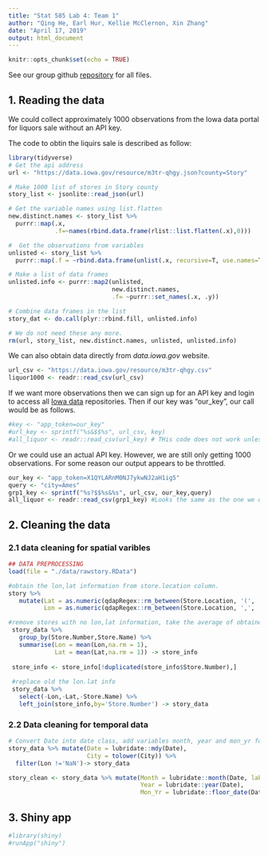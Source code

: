 ```yaml
---
title: "Stat 585 Lab 4: Team 1"
author: "Qing He, Earl Hur, Kellie McClernon, Xin Zhang"
date: "April 17, 2019"
output: html_document
---
```


```r
knitr::opts_chunk$set(echo = TRUE)
```

See our group github [repository](https://github.com/Alleansa/STAT585_LAB4) for all files.

## 1. Reading the data

We could collect approximately 1000 observations from the Iowa data portal for liquors sale without an API key.

The code to obtin the liquirs sale is described as follow:
```r
library(tidyverse)
# Get the api address
url <- "https://data.iowa.gov/resource/m3tr-qhgy.json?county=Story"

# Make 1000 list of stores in Story county
story_list <- jsonlite::read_json(url)

# Get the variable names using list.flatten
new.distinct.names <- story_list %>% 
  purrr::map(.x, 
             .f=~names(rbind.data.frame(rlist::list.flatten(.x),0)))

#  Get the observations from variables
unlisted <- story_list %>% 
  purrr::map(.f = ~rbind.data.frame(unlist(.x, recursive=T, use.names=T)))

# Make a list of data frames
unlisted.info <- purrr::map2(unlisted,
                             new.distinct.names,
                             .f= ~purrr::set_names(.x, .y))

# Combine data frames in the list
story_dat <- do.call(plyr::rbind.fill, unlisted.info)

# We do not need these any more.
rm(url, story_list, new.distinct.names, unlisted, unlisted.info)
```

We can also obtain data directly from *data.iowa.gov* website.

```r
url_csv <- "https://data.iowa.gov/resource/m3tr-qhgy.csv"
liquor1000 <- readr::read_csv(url_csv)
```

If we want more observations then we can sign up for an API key and login to access all [Iowa data](https://data.iowa.gov/login) repositories. Then if our key was "our_key", our call would be as follows.

```r
#key <- "app_token=our_key"
#url_key <- sprintf("%s&$$%s", url_csv, key)
#all_liquor <- readr::read_csv(url_key) # THis code does not work unless we have our own key...
```

Or we could use an actual API key. However, we are still only getting 1000 observations. For some reason our output appears to be throttled.

```r
our_key <- "app_token=X1QYLARnM0NJ7ykwNJ2aH1ig5"
query <- "city=Ames"
grp1_key <- sprintf("%s?$$%s&%s", url_csv, our_key,query)
all_liquor <- readr::read_csv(grp1_key) #Looks the same as the one we obtained in the first step. This code looks a lot simpler than the first one! 
```

## 2. Cleaning the data

### 2.1 data cleaning for spatial varibles

```r
## DATA PREPROCESSING
load(file = "./data/rawstory.RData")

#obtain the lon,lat information from store.location column. 
story %>% 
   mutate(Lat = as.numeric(qdapRegex::rm_between(Store.Location, '(', ',', extract=TRUE)),
          Lon = as.numeric(qdapRegex::rm_between(Store.Location, ',', ')', extract=TRUE)))->story_data

#remove stores with no lon,lat information, take the average of obtained lon,lat for each store since some store at the same location reported different lon,lat value.  
 story_data %>% 
   group_by(Store.Number,Store.Name) %>%
   summarise(Lon = mean(Lon,na.rm = 1),
             Lat = mean(Lat,na.rm = 1)) -> store_info
 
 store_info <- store_info[!duplicated(store_info$Store.Number),]
 
 #replace old the lon.lat info
 story_data %>% 
   select(-Lon,-Lat,-Store.Name) %>% 
   left_join(store_info,by='Store.Number') -> story_data

```

### 2.2 Data cleaning for temporal data

```r
# Convert Date into date class, add variables month, year and mon_yr for future plots
story_data %>% mutate(Date = lubridate::mdy(Date),
                      City = tolower(City)) %>% 
  filter(Lon !='NaN')-> story_data

story_clean <- story_data %>% mutate(Month = lubridate::month(Date, label = TRUE),
                                     Year = lubridate::year(Date),
                                     Mon_Yr = lubridate::floor_date(Date, unit = "month"))
```


## 3. Shiny app

```r
#library(shiny)
#runApp("shiny")
```

